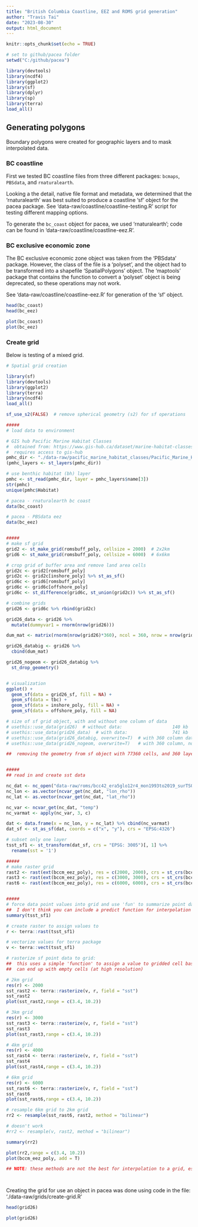 ```yaml
---
title: "British Columbia Coastline, EEZ and ROMS grid generation"
author: "Travis Tai"
date: "2023-08-30"
output: html_document
---
```


```r
knitr::opts_chunk$set(echo = TRUE)
```

```r
# set to github/pacea folder
setwd("C:/github/pacea")

library(devtools)
library(ncdf4)
library(ggplot2)
library(sf)
library(dplyr)
library(sp)
library(terra)
load_all()
```

## Generating polygons

Boundary polygons were created for geographic layers and to mask interpolated data. 

### BC coastline

First we tested BC coastline files from three different packages: `bcmaps`, `PBSdata`, and `rnaturalearth`.

Looking a the detail, native file format and metadata, we determined that the 'rnaturalearth' was best suited to produce a coastline 'sf' object for the pacea package. See 'data-raw/coastline/coastline-testing.R' script for testing different mapping options.

To generate the `bc_coast` object for pacea, we used 'rnaturalearth'; code can be found in 'data-raw/coastline/coastline-eez.R'. 

### BC exclusive economic zone

The BC exclusive economic zone object was taken from the 'PBSdata' package. However, the class of the file is a 'polyset', and the object had to be transformed into a shapefile 'SpatialPolygons' object. The 'maptools' package that contains the function to convert a 'polyset' object is being deprecated, so these operations may not work.

See 'data-raw/coastline/coastline-eez.R' for generation of the 'sf' object.


```r
head(bc_coast)
head(bc_eez)

plot(bc_coast)
plot(bc_eez)
```

### Create grid

Below is testing of a mixed grid. 

```r
# Spatial grid creation

library(sf)
library(devtools)
library(ggplot2)
library(terra)
library(ncdf4)
load_all()

sf_use_s2(FALSE)  # remove spherical geometry (s2) for sf operations

#####
# load data to environment

# GIS hub Pacific Marine Habitat Classes
#  obtained from: https://www.gis-hub.ca/dataset/marine-habitat-classes
#  requires access to gis-hub
pmhc_dir <- "./data-raw/pacific_marine_habitat_classes/Pacific_Marine_Habitat_Classes.gdb"
(pmhc_layers <- st_layers(pmhc_dir))

# use benthic habitat (bh) layer
pmhc <- st_read(pmhc_dir, layer = pmhc_layers$name[3])
str(pmhc)
unique(pmhc$Habitat)

# pacea - rnaturalearth bc coast
data(bc_coast)

# pacea - PBSdata eez
data(bc_eez)


#####
# make sf grid 
grid2 <- st_make_grid(romsbuff_poly, cellsize = 2000)  # 2x2km
grid6 <- st_make_grid(romsbuff_poly, cellsize = 6000)  # 6x6km

# crop grid of buffer area and remove land area cells
grid2c <- grid2[romsbuff_poly]
grid2c <- grid2c[inshore_poly] %>% st_as_sf()
grid6c <- grid6[romsbuff_poly] 
grid6c <- grid6c[offshore_poly] 
grid6c <- st_difference(grid6c, st_union(grid2c)) %>% st_as_sf()

# combine grids
grid26 <- grid6c %>% rbind(grid2c) 

grid26_data <- grid26 %>%
  mutate(dummyvar1 = rnorm(nrow(grid26)))

dum_mat <- matrix(rnorm(nrow(grid26)*360), ncol = 360, nrow = nrow(grid26))

grid26_databig <- grid26 %>% 
  cbind(dum_mat)

grid26_nogeom <- grid26_databig %>% 
  st_drop_geometry()


# visualization
ggplot() + 
  geom_sf(data = grid26_sf, fill = NA) +
  geom_sf(data = tbc) + 
  geom_sf(data = inshore_poly, fill = NA) +
  geom_sf(data = offshore_poly, fill = NA) 

# size of sf grid object, with and without one column of data
# usethis::use_data(grid26)  # without data:                   140 kb
# usethis::use_data(grid26_data)  # with data:                 741 kb
# usethis::use_data(grid26_databig, overwrite=T)  # with 360 column data:     210,578 kb
# usethis::use_data(grid26_nogeom, overwrite=T)   # with 360 column, no geom: 210,431 kb

##  removing the geometry from sf object with 77360 cells, and 360 layers saves about 147 kb, vs 140kb 


#####
## read in and create sst data

nc_dat <- nc_open("data-raw/roms/bcc42_era5glo12r4_mon1993to2019_surTSOpH.nc")
nc_lon <- as.vector(ncvar_get(nc_dat, "lon_rho"))
nc_lat <- as.vector(ncvar_get(nc_dat, "lat_rho"))

nc_var <- ncvar_get(nc_dat, "temp")
nc_varmat <- apply(nc_var, 3, c)

dat <- data.frame(x = nc_lon, y = nc_lat) %>% cbind(nc_varmat)
dat_sf <- st_as_sf(dat, coords = c("x", "y"), crs = "EPSG:4326")

# subset only one layer
tsst_sf1 <- st_transform(dat_sf, crs = "EPSG: 3005")[, 1] %>%
  rename(sst = '1')

#####
# make raster grid
rast2 <- rast(ext(bccm_eez_poly), res = c(2000, 2000), crs = st_crs(bccm_eez_poly)$wkt)
rast3 <- rast(ext(bccm_eez_poly), res = c(3000, 3000), crs = st_crs(bccm_eez_poly)$wkt)
rast6 <- rast(ext(bccm_eez_poly), res = c(6000, 6000), crs = st_crs(bccm_eez_poly)$wkt)


#####
# force data point values into grid and use 'fun' to summarize point data into raster cells
##  I don't think you can include a predict function for interpolation
summary(tsst_sf1)

# create raster to assign values to
r <- terra::rast(tsst_sf1)

# vectorize values for terra package
v <- terra::vect(tsst_sf1)

# rasterize sf point data to grid:
##  this uses a simple 'function' to assign a value to gridded cell based on points that fall within cell
##  can end up with empty cells (at high resolution)

# 2km grid
res(r) <- 2000
sst_rast2 <- terra::rasterize(v, r, field = "sst")
sst_rast2
plot(sst_rast2,range = c(3.4, 10.2))

# 3km grid
res(r) <- 3000
sst_rast3 <- terra::rasterize(v, r, field = "sst")
sst_rast3
plot(sst_rast3,range = c(3.4, 10.2))

# 4km grid
res(r) <- 4000
sst_rast4 <- terra::rasterize(v, r, field = "sst")
sst_rast4
plot(sst_rast4,range = c(3.4, 10.2))

# 6km grid
res(r) <- 6000
sst_rast6 <- terra::rasterize(v, r, field = "sst")
sst_rast6
plot(sst_rast6,range = c(3.4, 10.2))

# resample 6km grid to 2km grid
rr2 <- resample(sst_rast6, rast2, method = "bilinear")

# doesn't work
#rr2 <- resample(v, rast2, method = "bilinear")

summary(rr2)

plot(rr2,range = c(3.4, 10.2))
plot(bccm_eez_poly, add = T)

## NOTE: these methods are not the best for interpolation to a grid, especially at a higher resolution




```

Creating the grid for use an object in pacea was done using code in the file: 
'./data-raw/grids/create-grid.R'

```r
head(grid26)

plot(grid26)
```






